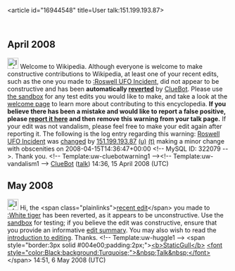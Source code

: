<article id="16944548" title=User talk:151.199.193.87>
	<talkpage id="16944548" title="User talk:151.199.193.87">


== April 2008 ==
[[Image:Information.svg|left|25px]] Welcome to Wikipedia. Although everyone is welcome to make constructive contributions to Wikipedia, at least one of your recent edits, such as the one you made to [[:Roswell UFO Incident]], did not appear to be constructive and has been '''automatically [[Help:Reverting|reverted]]''' by [[User:ClueBot|ClueBot]].  Please use [[Wikipedia:Sandbox|the sandbox]] for any test edits you would like to make, and take a look at the [[Wikipedia:Introduction|welcome page]] to learn more about contributing to this encyclopedia. {{User:ClueBot/Tracker}} '''If you believe there has been a mistake and would like to report a false positive, please [[User:ClueBot/FalsePositives|report it here]] and then remove this warning from your talk page.'''  If your edit was not vandalism, please feel free to make your edit again after reporting it. The following is the log entry regarding this warning: [[Roswell UFO Incident]] was [http://en.wikipedia.org/w/index.php?title=Roswell+UFO+Incident&amp;diff=205792854&amp;oldid=205778088 changed] by [[Special:Contributions/151.199.193.87|151.199.193.87]] [[User:151.199.193.87|(u)]] [[User talk:151.199.193.87|(t)]] making a minor change with obscenities on 2008-04-15T14:36:47+00:00 &lt;!-- MySQL ID: 322079 --&gt;. Thank you. &lt;!-- Template:uw-cluebotwarning1 --&gt;&lt;!-- Template:uw-vandalism1 --&gt; [[User:ClueBot|ClueBot]] ([[User talk:ClueBot|talk]]) 14:36, 15 April 2008 (UTC)

== May 2008 ==

[[Image:Information.png|25px|left]] Hi, the &lt;span class=&quot;plainlinks&quot;&gt;[http://en.wikipedia.org/wiki/White_tiger?diff=210577512 recent edit]&lt;/span&gt; you made to [[:White tiger]] has been reverted, as it appears to be unconstructive. Use the [[Wikipedia:Sandbox|sandbox]] for testing; if you believe the edit was constructive, ensure that you provide an informative [[Help:Edit summary|edit summary]]. You may also wish to read the [[Wikipedia:Introduction|introduction to editing]]. Thanks. &lt;!-- Template:uw-huggle1 --&gt; &lt;span style=&quot;border:3px solid #004e00;padding:2px;&quot;&gt;[[User:StaticGull|&lt;b&gt;StaticGull&lt;/b&gt;]] [[User_talk:StaticGull|&lt;font style=&quot;color:Black;background:Turquoise;&quot;&gt;&amp;nbsp;Talk&amp;nbsp;&lt;/font&gt;]]&lt;/span&gt; 14:51, 6 May 2008 (UTC)
	</talkpage>
</article>